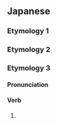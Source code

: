 {{also|しだ|じだ}}
==Japanese==
===Etymology 1===
{{ja-see|下}}

===Etymology 2===
{{ja-see|舌}}

===Etymology 3===
{{ja-spellings|h=した}}

====Pronunciation====
{{ja-pron|acc=0}}

====Verb====
{{ja-verb form}}

# {{inflection of|する||perfective|lang=ja}}
